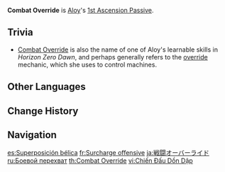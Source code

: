 {{Talent Infobox
|image         = Talent Combat Override.png
|character     = Aloy
|type          = 1st Ascension Passive
|info          = When Aloy receives the Coil effect from [[Frozen Wilds]], her ATK is increased by 16%, while nearby party members' ATK is increased by 8%. This effect lasts 10s.
|utility1      = Party ATK Increase
|utility2      = ATK Increase
|utility3      = Party
}}
'''Combat Override''' is [[Aloy]]'s [[1st Ascension Passive]].

==Trivia==
* [[w:c:horizon:Combat Override|Combat Override]] is also the name of one of Aloy's learnable skills in ''Horizon Zero Dawn'', and perhaps generally refers to the [[w:c:horizon:Override|override]] mechanic, which she uses to control machines.

==Other Languages==
{{Other Languages
|en      = Combat Override
|zhs     = 战斗覆盖
|zhs_rm  = Zhàndòu Fùgài
|zht     = 戰鬥覆蓋
|zht_rm  = Zhàndòu Fùgài
|zh_tl   = Battle Cover
|ja      = 戦闘オーバーライド
|ja_rm   = Sentou Oobaaraido
|ja_tl   = Combat Override
|ko      = 전투 오버라이드
|ko_rm   = Jeontu Obeoraideu
|ko_tl   = Combat Override
|es      = Superposición bélica
|es_tl   = War-like Superposition
|fr      = Surcharge offensive
|fr_tl   = Offensive Overload
|ru      = Боевой перехват
|ru_tl   = Combat Interception
|th      = Combat Override
|vi      = Chiến Đấu Dồn Dập
|vi_tl   = Ceaseless Fighting
|de      = Kampf-Überbrückung
|de_tl   = Battle Override
|id      = Combat Override
|pt      = Percepção de Combate
|pt_tl   = Perception of Combat
|tr      = Bitmeyen Savaş
|tr_tl   = 
|it      = Sovraccarico offensivo
|it_tl   = Offensive Overload
}}

==Change History==
{{Change History|2.1}}
<!--
==References==
{{Reflist}}-->

==Navigation==
{{Talent Navbox|Aloy}}

[[es:Superposición bélica]]
[[fr:Surcharge offensive]]
[[ja:戦闘オーバーライド]]
[[ru:Боевой перехват]]
[[th:Combat Override]]
[[vi:Chiến Đấu Dồn Dập]]